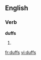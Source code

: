 
==English==

===Verb===
'''duffs'''

# {{third-person singular of|[[duff]]}}

[[fr:duffs]]
[[vi:duffs]]